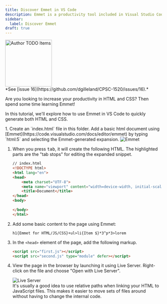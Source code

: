 ```yaml
---
title: Discover Emmet in VS Code
description: Emmet is a productivity tool included in Visual Studio Code. With emmet, you can use code snippets to quickly generate HTML and CSS.
sidebar:
  label: Discover Emmet
draft: true
---
```




<Image src={todo} alt="Author TODO Items" class="float-end ml-3" width="150" />
<Aside title="Work-In-Progress (WIP)" type="caution">
*See [issue 16](https://github.com/dgilleland/CPSC-1520/issues/16).*
</Aside>


Are you looking to increase your productivity in HTML and CSS? Then spend some time learning Emmet!

In this tutorial, we'll explore how to use Emmet in VS Code to quickly generate both HTML and CSS.

<Steps>
1. Create an `index.html` file in this folder. Add a basic html document using [Emmet](https://code.visualstudio.com/docs/editor/emmet) by typing `html:5` and selecting the Emmet-generated expansion.

   <Image src={emmet} alt="Emmet"/>

1.  When you press <kbd>tab</kbd>, it will create the following HTML. The highlighted parts are the "tab stops" for editing the expanded snippet.

    ```html "device-width" "1.0" "Document" wrap
    // index.html
    <!DOCTYPE html>
    <html lang="en">
    <head>
        <meta charset="UTF-8">
        <meta name="viewport" content="width=device-width, initial-scale=1.0">
        <title>Document</title>
    </head>
    <body>
        
    </body>
    </html>
    ```

1. Add some basic content to the page using Emmet:

    ```
    h1{Emmet for HTML/JS/CSS}+ul>li{Item $}*3^p*3>lorem
    ```

1. In the `<head>` element of the page, add the following markup.

    ```html
    <script src="first.js"></script>
    <script src="second.js" type="module" defer></script>
    ```

1. View the page in the browser by launching it using Live Server. Right-click on the file and choose "Open with Live Server".

    <Image src={liveServer} alt="Live Server"/>

    <Aside type="tip">
      It's usually a good idea to use relative paths when linking your HTML to JavaScript files. This makes it easier to move sets of files around without having to change the internal code.
    </Aside>
</Steps>
